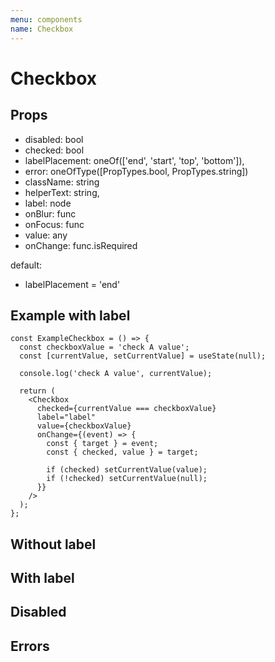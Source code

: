 ```yaml
---
menu: components
name: Checkbox
---
```



# Checkbox

<Props of={Checkbox} />

## Props
  - disabled: bool
  - checked: bool
  - labelPlacement: oneOf(['end', 'start', 'top', 'bottom']),
  - error: oneOfType([PropTypes.bool, PropTypes.string])
  - className: string
  - helperText: string,
  - label: node
  - onBlur: func
  - onFocus: func
  - value: any
  - onChange: func.isRequired

default:
  - labelPlacement = 'end'

## Example with label

```
const ExampleCheckbox = () => {
  const checkboxValue = 'check A value';
  const [currentValue, setCurrentValue] = useState(null);

  console.log('check A value', currentValue);

  return (
    <Checkbox
      checked={currentValue === checkboxValue}
      label="label"
      value={checkboxValue}
      onChange={(event) => {
        const { target } = event;
        const { checked, value } = target;

        if (checked) setCurrentValue(value);
        if (!checked) setCurrentValue(null);
      }}
    />
  );
};
```

## Without label

<Playground>
  <CheckboxA />
</Playground>

## With label

<Playground>
  <LabelCheckbox checkboxValue="checkbox B value" label="end label checkbox" />
  <LabelCheckbox checkboxValue="checkbox C value" label="start label checkbox" labelPlacement="start" />
  <LabelCheckbox checkboxValue="checkbox D value" label="top label checkbox" labelPlacement="top" />
  <LabelCheckbox checkboxValue="checkbox E value" label="top label checkbox" labelPlacement="bottom" />
</Playground>

## Disabled

<Playground>
  <LabelCheckbox disabled label="disabled checkbox" />
</Playground>

## Errors

<Playground>
  <LabelCheckbox error={true} helperText="error text" label="error checkbox" />
</Playground>
